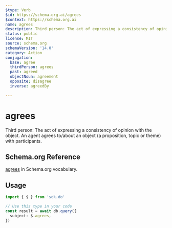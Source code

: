 ```yaml
---
$type: Verb
$id: https://schema.org.ai/agrees
$context: https://schema.org.ai
name: agrees
description: Third person: The act of expressing a consistency of opinion with the object. An agent agrees to/about an object (a proposition, topic or theme) with participants.
status: public
license: MIT
source: schema.org
schemaVersion: '14.0'
category: Action
conjugation:
  base: agree
  thirdPerson: agrees
  past: agreed
  objectNoun: agreement
  opposite: disagree
  inverse: agreedBy

---
```


# agrees

Third person: The act of expressing a consistency of opinion with the object. An agent agrees to/about an object (a proposition, topic or theme) with participants.

## Schema.org Reference

[agrees](https://schema.org/AgreeAction) in Schema.org vocabulary.

## Usage

```typescript
import { $ } from 'sdk.do'

// Use this type in your code
const result = await db.query({
  subject: $.agrees,
})
```
